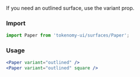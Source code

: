 
<Title>Paper Variants</Title>
<Subtitle>
  If you need an outlined surface, use the variant prop.
</Subtitle>

### Import

```jsx
import Paper from 'tokenomy-ui/surfaces/Paper';
```

### Usage

<PaperVariants />

```jsx
<Paper variant="outlined" />
<Paper variant="outlined" square />
```